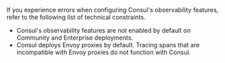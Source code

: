 If you experience errors when configuring Consul's observability features, refer to the following list of technical constraints.

- Consul's observability features are not enabled by default on Community and Enterprise deployments. 
- Consul deploys Envoy proxies by default. Tracing spans that are incompatible with Envoy proxies do not function with Consul.
